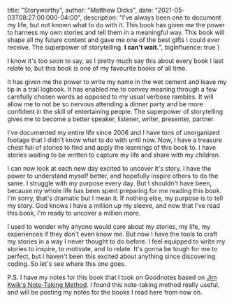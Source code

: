 
  title: "Storyworthy",
  author: "Matthew Dicks",
  date: "2021-05-03T08:27:00.000-04:00",
  description: "I've always been one to document my life, but not known what to do with it. This book has given me the power to harness my own stories and tell them in a meaningful way. This book will shape all my future content and gave me one of the best gifts I could ever receive. The superpower of storytelling. <strong>I can't wait.</strong>",
  bigInfluence: true
}


I know it's too soon to say, as I pretty much say this about every book I last relate to, but this book is one of my favourite books of all time. 

It has given me the power to write my name in the wet cement and leave my tip in a trail logbook. It has enabled me to convey meaning through a few carefully chosen words as opposed to my usual verbose rambles. It will allow me to not be so nervous attending a dinner party and be more confident in the skill of entertaining people. The superpower of storytelling gives me to become a better speaker, listener, writer, presenter, partner. 

I've documented my entire life since 2006 and I have tons of unorganized footage that I didn't know what to do with until now. Now, I have a treasure chest full of stories to find and apply the learnings of this book to. I have stories waiting to be written to capture my life and share with my children.

I can now look at each new day excited to uncover it's story. I have the power to understand myself better, and hopefully inspire others to do the same. I struggle with my purpose every day. But I shouldn't have been, because my whole life has been spent preparing for me reading this book. I'm sorry, that's dramatic but I mean it. If nothing else, my purpose is to tell my story. God knows I have a million up my sleeve, and now that I've read this book, I'm ready to uncover a million more.

I used to wonder why anyone would care about my stories, my life, my experiences if they don't even know me. But now I have the tools to craft my stories in a way I never thought to do before. I feel equipped to write my stories to inspire, to motivate, and to relate. It's gonna be tough for me to perfect, but I haven't been this excited about anything since discovering coding. So let's see where this one goes. 

P.S. I have my notes for this book that I took on Goodnotes based on [Jim Kwik's Note-Taking Method](https://jimkwik.com/kwik-brain-013/). I found this note-taking method really useful, and will be posting my notes for the books I read here from now on.

<div className={styles.imgHolder}>
  <div className="row col-12">
    <div className="col-4">
      <a href="../../../images/storyworthy/StoryworthyCh1-10.pdf" download="StoryworthyNotesChapter1-10">
        <ImageWithCaption src="../../../images/storyworthy/StoryworthyCh1-10.jpeg" alt="chapter1-10" caption="Click to Download CH 1-10"/>
      </a>
    </div>
    <div className="col-4">
      <a href="../../../images/storyworthy/StoryworthyCh11-17.pdf" download="StoryworthyNotesChapter11-17">
        <ImageWithCaption src="../../../images/storyworthy/StoryworthyCh11-17.jpg" alt="chapter11-17" caption="Click to Download CH 11-17"/>
      </a>
    </div>
    <div className="col-4">
      <a href="../../../images/storyworthy/StoryworthyCh18-25.pdf" download="StoryworthyNotesChapter18-25">
        <ImageWithCaption src="../../../images/storyworthy/StoryworthyCh18-25.jpg" alt="chapter18-25" caption="Click to Download CH 18-25"/>
      </a>
    </div>
  </div>
</div>
